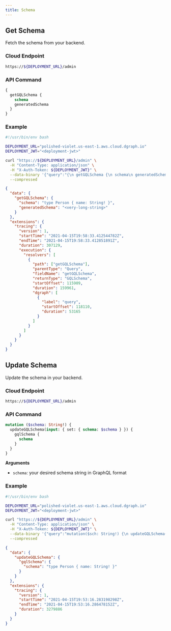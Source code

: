 ```yaml
---
title: Schema
---
```



<DgraphWIP />

## Get Schema

Fetch the schema from your backend.

### Cloud Endpoint

```sh
https://${DEPLOYMENT_URL}/admin
```

### API Command

```graphql
{
  getGQLSchema {
    schema
    generatedSchema
  }
}
```

### Example

<CodeGroup>

```sh
#!/usr/bin/env bash

DEPLOYMENT_URL="polished-violet.us-east-1.aws.cloud.dgraph.io"
DEPLOYMENT_JWT="<deployment-jwt>"

curl "https://${DEPLOYMENT_URL}/admin" \
  -H "Content-Type: application/json" \
  -H "X-Auth-Token: ${DEPLOYMENT_JWT}" \
  --data-binary '{"query":"{\n getGQLSchema {\n schema\n generatedSchema\n }\n}","variables":{}}' \
  --compressed
```

```json
{
  "data": {
    "getGQLSchema": {
      "schema": "type Person { name: String! }",
      "generatedSchema": "<very-long-string>"
    }
  },
  "extensions": {
    "tracing": {
      "version": 1,
      "startTime": "2021-04-15T19:58:33.412544782Z",
      "endTime": "2021-04-15T19:58:33.412851891Z",
      "duration": 307129,
      "execution": {
        "resolvers": [
          {
            "path": ["getGQLSchema"],
            "parentType": "Query",
            "fieldName": "getGQLSchema",
            "returnType": "GQLSchema",
            "startOffset": 115909,
            "duration": 159961,
            "dgraph": [
              {
                "label": "query",
                "startOffset": 118110,
                "duration": 53165
              }
            ]
          }
        ]
      }
    }
  }
}
```

</CodeGroup>

## Update Schema

Update the schema in your backend.

### Cloud Endpoint

```sh
https://${DEPLOYMENT_URL}/admin
```

### API Command

```graphql
mutation ($schema: String!) {
  updateGQLSchema(input: { set: { schema: $schema } }) {
    gqlSchema {
      schema
    }
  }
}
```

**Arguments**

- `schema`: your desired schema string in GraphQL format

### Example

<CodeGroup>

```sh
#!/usr/bin/env bash

DEPLOYMENT_URL="polished-violet.us-east-1.aws.cloud.dgraph.io"
DEPLOYMENT_JWT="<deployment-jwt>"

curl "https://${DEPLOYMENT_URL}/admin" \
  -H "Content-Type: application/json" \
  -H "X-Auth-Token: ${DEPLOYMENT_JWT}" \
  --data-binary '{"query":"mutation($sch: String!) {\n updateGQLSchema(input: { set: { schema: $sch } })\n {\n gqlSchema {\n schema\n }\n }\n}","variables":{"sch": "type Person { name: String! }"}}' \
  --compressed
```

```json
{
  "data": {
    "updateGQLSchema": {
      "gqlSchema": {
        "schema": "type Person { name: String! }"
      }
    }
  },
  "extensions": {
    "tracing": {
      "version": 1,
      "startTime": "2021-04-15T19:53:16.283198298Z",
      "endTime": "2021-04-15T19:53:16.286478152Z",
      "duration": 3279886
    }
  }
}
```

</CodeGroup>
